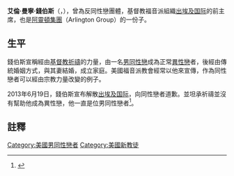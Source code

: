 '''艾倫·曼寧·錢伯斯'''（{{lang-en|Alan Manning Chambers}}，{{bd|1972年|2月21日|||catIdx=Chambers, Alan}}），曾為反同性戀團體，基督教福音派組織[[出埃及国际|出埃及国际]]的前主席，也是[[阿靈頓集團|阿靈頓集團]]（Arlington Group）的一份子。
==生平==
錢伯斯宣稱經由[[基督教|基督教]][[祈禱|祈禱]]的力量，由一名[[男同性戀|男同性戀]]成為正常[[異性戀|異性戀]]者，後經由傳統婚姻方式，與其妻結婚，成立家庭。美國福音派教會經常以他來宣傳，作為同性戀者可以經由宗教力量改變的例子。

2013年6月19日，錢伯斯宣布解散[[出埃及国际|出埃及国际]]，向同性戀者道歉。並坦承祈禱並沒有幫助他成為異性戀，他一直是位男同性戀者<ref>{{cite web | title=I am sorry | url=http://exodusinternational.org/2013/06/i-am-sorry | accessdate=2013-06-20 | deadurl=yes | archiveurl=https://web.archive.org/web/20130623013409/http://exodusinternational.org/2013/06/i-am-sorry | archivedate=2013-06-23 }}</ref>。

==註釋==
{{reflist}}
{{Authority control}}
[[Category:美國男同性戀者|Category:美國男同性戀者]]
[[Category:美國新教徒|Category:美國新教徒]]